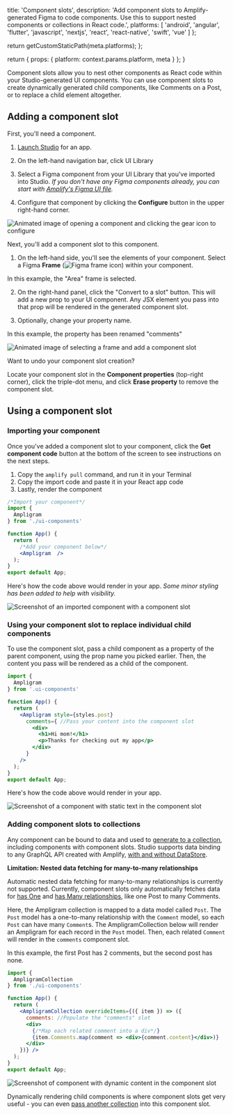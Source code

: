                   
  title: 'Component slots',
  description: 'Add component slots to Amplify-generated Figma to code components.  Use this to support nested components or collections in React code.',
  platforms: [
                'android',
                'angular',
                'flutter',
                'javascript',
                'nextjs',
                'react',
                'react-native',
                'swift',
                'vue'
              ]
};

  return getCustomStaticPath(meta.platforms);
};

  return {
    props: {
      platform: context.params.platform,
      meta
    }
  };
}
          

Component slots allow you to nest other components as React code within your Studio-generated UI components. You can use component slots to create dynamically generated child components, like Comments on a Post, or to replace a child element altogether.

## Adding a component slot
First, you'll need a component.
1. [Launch Studio](/console/adminui/start/#log-into-the-amplify-console) for an app.

2. On the left-hand navigation bar, click UI Library

3. Select a Figma component from your UI Library that you've imported into Studio.
*If you don't have any Figma components already, you can start with [Amplify's Figma UI file](/console/uibuilder/figmatocode/).*

4. Configure that component by clicking the **Configure** button in the upper right-hand corner.

![Animated image of opening a component and clicking the gear icon to configure](/images/console/slots-console1.gif)

Next, you'll add a component slot to this component.
1. On the left-hand side, you'll see the elements of your component. Select a Figma **Frame** (![Figma frame icon](/images/console/figma-frame-icon.png)) within your component.

  In this example, the "Area" frame is selected.

2. On the right-hand panel, click the "Convert to a slot" button. This will add a new prop to your UI component. Any JSX element you pass into that prop will be rendered in the generated component slot.

3. Optionally, change your property name.

  In this example, the property has been renamed "comments"

![Animated image of selecting a frame and add a component slot](/images/console/slots-console2.gif)

<Callout warning>

Want to undo your component slot creation?

Locate your component slot in the **Component properties** (top-right corner), click the triple-dot menu, and click **Erase property** to remove the component slot.

</Callout>

## Using a component slot
### Importing your component
Once you've added a component slot to your component, click the **Get component code** button at the bottom of the screen to see instructions on the next steps.
1. Copy the `amplify pull` command, and run it in your Terminal
2. Copy the import code and paste it in your React app code
3. Lastly, render the component

```jsx
/*Import your component*/
import {
  Ampligram
} from './ui-components'

function App() {
  return (
    /*Add your component below*/
    <Ampligram  />
  );
}
export default App;
```

Here's how the code above would render in your app. *Some minor styling has been added to help with visibility.*

![Screenshot of an imported component with a component slot](/images/console/slots1.png)

### Using your component slot to replace individual child components
To use the component slot, pass a child component as a property of the parent component, using the prop name you picked earlier. Then, the content you pass will be rendered as a child of the component.


````jsx
import {
  Ampligram
} from '.ui-components'

function App() {
  return (
    <Ampligram style={styles.post} 
      comments={ //Pass your content into the component slot
        <div>
          <h1>Hi mom!</h1>
          <p>Thanks for checking out my app</p>
        </div>
      }
    />
  );
}
export default App;
````

Here's how the code above would render in your app.

![Screenshot of a component with static text in the component slot](/images/console/slots2.png)

### Adding component slots to collections
Any component can be bound to data and used to [generate to a collection](/console/uibuilder/collections/), including components with component slots. Studio supports data binding to any GraphQL API created with Amplify, [with and without DataStore](/console/data/data-model/#datastore-and-graphql). 

<Callout note>

  <strong>Limitation: Nested data fetching for many-to-many relationships</strong>

Automatic nested data fetching for many-to-many relationships is currently not supported. Currently, component slots only automatically fetches data for [has One](/cli/graphql/data-modeling/#has-one-relationship) and [has Many relationships](/cli/graphql/data-modeling/#has-many-relationship), like one Post to many Comments.

</Callout>

Here, the Ampligram collection is mapped to a data model called `Post`. The `Post` model has a one-to-many relationship with the `Comment` model, so each `Post` can have many `Comment`s. The AmpligramCollection below will render an Ampligram for each record in the `Post` model. Then, each related `Comment` will render in the `comments` component slot.

In this example, the first Post has 2 comments, but the second post has none.

```jsx
import {
  AmpligramCollection
} from './ui-components'

function App() {
  return (
    <AmpligramCollection overrideItems={({ item }) => ({
      comments: //Populate the "comments" slot
      <div>
        {/*Map each related comment into a div*/}
        {item.Comments.map(comment => <div>{comment.content}</div>)} 
      </div>
    })} />
  );
}
export default App;
```

![Screenshot of component with dynamic content in the component slot](/images/console/slots3.png)

Dynamically rendering child components is where component slots get very useful - you can even [pass another collection](/console/uibuilder/override/#nesting-collections) into this component slot.
